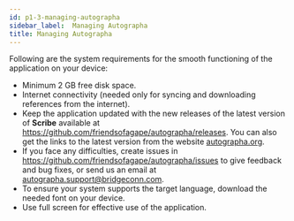 ```yaml
---
id: p1-3-managing-autographa
sidebar_label:  Managing Autographa
title: Managing Autographa
---
```


Following are the system requirements for the smooth functioning of the application on your device:

- Minimum 2 GB free disk space.
- Internet connectivity (needed only for syncing and downloading references from the internet).
- Keep the application updated with the new releases of the latest version of **Scribe** available at https://github.com/friendsofagape/autographa/releases. You can also get the links to the latest version from the website [autographa.org](https://www.autographa.org/).
- If you face any difficulties, create issues in https://github.com/friendsofagape/autographa/issues to give feedback and bug fixes, or send us an email at [autographa.support@bridgeconn.com](mailto:autographa.support@bridgeconn.com). 
- To ensure your system supports the target language, download the needed font on your device. 
- Use full screen for effective use of the application.
